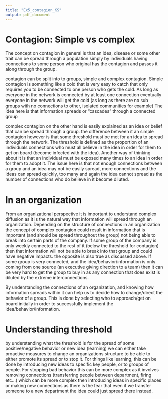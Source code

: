 ```yaml
---
title: "Ex5_contagion_KS"
output: pdf_document
---
```


# Contagion: Simple vs complex


The concept on contagion in general is that an idea, disease or some other trait can be spread through a population simply by individuals having connections to some person who original has the contagion and passes it along through the group. 

contagion can be split into to groups, simple and complex contagion. Simple contagion is something like a cold that is very easy to catch that only requires you to be connected to one person who gets the cold. As long as everyone in the network is connected by at least one connection eventually everyone in the network will get the cold (as long as there are no sub groups with no connections to other, isolated communities for example) The idea here is that information spreads or "cascades" through a connected group

complex contagion on the other hand is easily explained as an idea or belief that can be spread through a group. the difference between it an simple contagion however is that some threshold must be met for an idea to spread through the network. The threshold is defined as the proportion of an individuals connections who must all believe in the idea in order for them to get on board (become infected with the idea). Another way of thinking about it is that an individual must be exposed many times to an idea in order for them to adopt it. The issue here is that not enough connections between a group and an idea may not be easily spread, more connections and the ideas can spread quickly, too many and again the idea cannot spread as the number of connections who do believe in it become diluted. 

# In an organization

From an organizational perspective it is important to understand complex diffusion as it is the natural way that information will spread through an organization. Depending on the structure of connections in an organization the concept of complex contagion could result in information that is important (and should be spread throughout the group) not being able to break into certain parts of the company. If some group of the company is only weekly connected to the rest of it (below the threshold for contagion) then that information will not be able to break into that group and could have negative impacts. the opposite is also true as discussed above. If some group is very connected, and the idea/behavior/information is only coming from one source (an executive giving direction to a team) then it can be very hard to get the group to buy in as any connection that does exist is diluted by the extreme interconnections.

By understanding the connections of an organization, and knowing how information spreads within it can help us to decide how to change/direct the behavior of a group. This is done by selecting who to approach/get on board initially in order to successfully implement the idea/behavior/information. 

# Understanding threshold

by understanding what the threshold is for the spread of some positive/negative behavior or new idea (learning) we can either take proactive measures to change an organizations structure to be able to either promote its spread or to stop it. For things like learning, this can be done by introducing new ideas to specific key people, or to groups of people. For stopping bad behavior this can be more complex as it involves removing connections (transferring people between department, firing etc...) which can be more complex then introducing ideas in specific places or making new connections as there is the fear that even if we transfer someone to a new department the idea could just spread there instead. 




